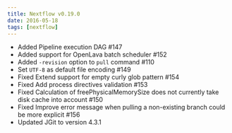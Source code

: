 ```yaml
---
title: Nextflow v0.19.0
date: 2016-05-18
tags: [nextflow]
---
```


- Added Pipeline execution DAG #147
- Added support for OpenLava batch scheduler #152
- Added `-revision` option to `pull` command #110
- Set `UTF-8` as default file encoding #149
- Fixed Extend support for empty curly glob pattern #154
- Fixed Add process directives validation #153
- Fixed Calculation of freePhysicalMemorySize does not currently take disk cache into account #150
- Fixed Improve error message when pulling a non-existing branch could be more explicit #156
- Updated JGit to version 4.3.1
